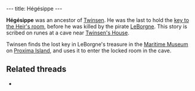 ---
title: Hégésippe
---

{{twinsunica import}}{{Infobox Character
 |image=
 |race=quetch
 |gender=male
 |size=average
 |age=dead
 |magical=yes
 |lba1=yes
 |lba2=no
 |alignment=sendell
 |occupation=
 |requires=
 |amount=
 |fam1=
 |fam2=
 |planet=
 |island=
 |building=
}}
'''Hégésippe''' was an ancestor of [[Twinsen]]. He was the last to hold the [[key to the Heir's room]], before he was killed by the pirate [[LeBorgne]]. This story is scribed on runes at a cave near [[Twinsen's House]].

Twinsen finds the lost key in LeBorgne's treasure in the [[Maritime Museum]] on [[Proxima Island]], and uses it to enter the locked room in the cave.

==Related threads==
* {{thread|id=11428|title=Hegesippe}}